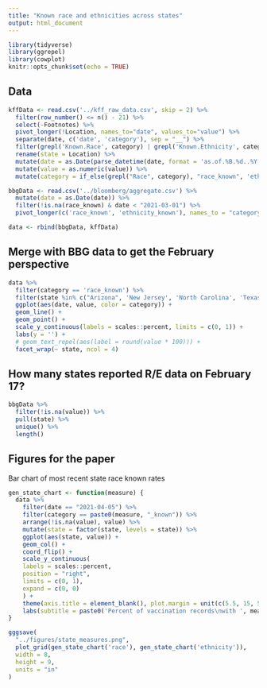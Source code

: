 ```yaml
---
title: "Known race and ethnicities across states"
output: html_document
---
```


```r
library(tidyverse)
library(ggrepel)
library(cowplot)
knitr::opts_chunk$set(echo = TRUE)
```

## Data

```r
kffData <- read.csv('../kff_raw_data.csv', skip = 2) %>% 
  filter(row_number() <= n() - 21) %>% 
  select(-Footnotes) %>% 
  pivot_longer(!Location, names_to="date", values_to="value") %>% 
  separate(date, c('date', 'category'), sep = "__") %>% 
  filter(grepl('Known.Race', category) | grepl('Known.Ethnicity', category)) %>%
  rename(state = Location) %>% 
  mutate(date = as.Date(parse_datetime(date, format = 'as.of.%B.%d..%Y'))) %>% 
  mutate(value = as.numeric(value)) %>% 
  mutate(category = if_else(grepl("Race", category), "race_known", 'ethnicity_known'))

bbgData <- read.csv('../bloomberg/aggregate.csv') %>% 
  mutate(date = as.Date(date)) %>% 
  filter(!is.na(race_known) & date < "2021-03-01") %>% 
  pivot_longer(c('race_known', 'ethnicity_known'), names_to = "category", values_to = "value")

data <- rbind(bbgData, kffData)
```

## Merge with BBG data to get the February perspective

```r
data %>% 
  filter(category == 'race_known') %>% 
  filter(state %in% c("Arizona", 'New Jersey', 'North Carolina', 'Texas')) %>% 
  ggplot(aes(date, value, color = category)) +
  geom_line() +
  geom_point() +
  scale_y_continuous(labels = scales::percent, limits = c(0, 1)) +
  labs(y = '') +
  # geom_text_repel(aes(label = round(value * 100))) +
  facet_wrap(~ state, ncol = 4)
```

## How many states reported R/E data on February 17?

```r
bbgData %>% 
  filter(!is.na(value)) %>% 
  pull(state) %>% 
  unique() %>% 
  length()
```

## Figures for the paper

Bar chart of most recent state race known rates
```r
gen_state_chart <- function(measure) {
  data %>%
    filter(date == "2021-04-05") %>%
    filter(category == paste0(measure, "_known")) %>%
    arrange(!is.na(value), value) %>%
    mutate(state = factor(state, levels = state)) %>%
    ggplot(aes(state, value)) +
    geom_col() +
    coord_flip() +
    scale_y_continuous(
    labels = scales::percent,
    position = "right",
    limits = c(0, 1),
    expand = c(0, 0)
    ) +
    theme(axis.title = element_blank(), plot.margin = unit(c(5.5, 15, 5.5, 0), "points"), axis.text = element_text(size = 10), plot.subtitle = element_text(size = 12)) +
    labs(subtitle = paste0('Percent of vaccination records\nwith ', measure, ' known as of\nApril 5, 2021 by state'))
}

gggsave(
  "../figures/state_measures.png",
  plot_grid(gen_state_chart('race'), gen_state_chart('ethnicity')),
  width = 8,
  height = 9,
  units = "in"
)
```


